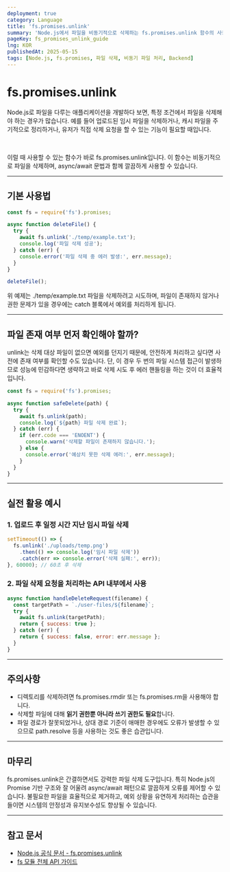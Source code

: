 ```yaml
---
deployment: true
category: Language
title: 'fs.promises.unlink'
summary: 'Node.js에서 파일을 비동기적으로 삭제하는 fs.promises.unlink 함수의 사용법과 에러 처리, 활용 예시를 자세히 알아봅니다.'
pageKey: fs_promises_unlink_guide
lng: KOR
publishedAt: 2025-05-15
tags: [Node.js, fs.promises, 파일 삭제, 비동기 파일 처리, Backend]
---
```


# fs.promises.unlink

Node.js로 파일을 다루는 애플리케이션을 개발하다 보면, 특정 조건에서 파일을 삭제해야 하는 경우가 많습니다. 예를 들어 업로드된 임시 파일을 삭제하거나, 캐시 파일을 주기적으로 정리하거나, 유저가 직접 삭제 요청을 할 수 있는 기능이 필요할 때입니다.

<br />

이럴 때 사용할 수 있는 함수가 바로 <codeline>fs.promises.unlink</codeline>입니다. 이 함수는 비동기적으로 파일을 삭제하며, <codeline>async/await</codeline> 문법과 함께 깔끔하게 사용할 수 있습니다.

---

## 기본 사용법

```javascript title="promises-unlink" showLineNumbers
const fs = require('fs').promises;

async function deleteFile() {
  try {
    await fs.unlink('./temp/example.txt');
    console.log('파일 삭제 성공');
  } catch (err) {
    console.error('파일 삭제 중 에러 발생:', err.message);
  }
}

deleteFile();
```

위 예제는 <codeline>./temp/example.txt</codeline> 파일을 삭제하려고 시도하며, 파일이 존재하지 않거나 권한 문제가 있을 경우에는 <codeline>catch</codeline> 블록에서 예외를 처리하게 됩니다.

---

## 파일 존재 여부 먼저 확인해야 할까?

 <codeline>unlink</codeline>는 삭제 대상 파일이 없으면 예외를 던지기 때문에, 안전하게 처리하고 싶다면 사전에 존재 여부를 확인할 수도 있습니다. 단, 이 경우 두 번의 파일 시스템 접근이 발생하므로 성능에 민감하다면 생략하고 바로 삭제 시도 후 에러 핸들링을 하는 것이 더 효율적입니다.

```javascript title="promises-unlink" showLineNumbers
const fs = require('fs').promises;

async function safeDelete(path) {
  try {
    await fs.unlink(path);
    console.log(`${path} 파일 삭제 완료`);
  } catch (err) {
    if (err.code === 'ENOENT') {
      console.warn('삭제할 파일이 존재하지 않습니다.');
    } else {
      console.error('예상치 못한 삭제 에러:', err.message);
    }
  }
}
```

---

## 실전 활용 예시

### 1. 업로드 후 일정 시간 지난 임시 파일 삭제
```javascript title="promises-unlink" showLineNumbers
setTimeout(() => {
  fs.unlink('./uploads/temp.png')
    .then(() => console.log('임시 파일 삭제'))
    .catch(err => console.error('삭제 실패:', err));
}, 60000); // 60초 후 삭제
```

### 2. 파일 삭제 요청을 처리하는 API 내부에서 사용
```javascript title="promises-unlink" showLineNumbers
async function handleDeleteRequest(filename) {
  const targetPath = `./user-files/${filename}`;
  try {
    await fs.unlink(targetPath);
    return { success: true };
  } catch (err) {
    return { success: false, error: err.message };
  }
}
```

---

## 주의사항

- 디렉토리를 삭제하려면 <codeline>fs.promises.rmdir</codeline> 또는 <codeline>fs.promises.rm</codeline>을 사용해야 합니다.
- 삭제할 파일에 대해 **읽기 권한뿐 아니라 쓰기 권한도 필요**합니다.
- 파일 경로가 잘못되었거나, 상대 경로 기준이 애매한 경우에도 오류가 발생할 수 있으므로 <codeline>path.resolve</codeline> 등을 사용하는 것도 좋은 습관입니다.

---

## 마무리

 <codeline>fs.promises.unlink</codeline>은 간결하면서도 강력한 파일 삭제 도구입니다. 특히 Node.js의 <codeline>Promise</codeline> 기반 구조와 잘 어울려 <codeline>async/await</codeline> 패턴으로 깔끔하게 오류를 제어할 수 있습니다. 불필요한 파일을 효율적으로 제거하고, 예외 상황을 유연하게 처리하는 습관을 들이면 시스템의 안정성과 유지보수성도 향상될 수 있습니다.

---

## 참고 문서

- [Node.js 공식 문서 - fs.promises.unlink](https://nodejs.org/api/fs.html#fspromisesunlinkpath)
- [fs 모듈 전체 API 가이드](https://nodejs.org/api/fs.html)

